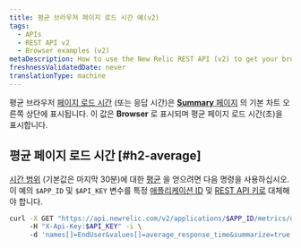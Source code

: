 ```yaml
---
title: 평균 브라우저 페이지 로드 시간 예(v2)
tags:
  - APIs
  - REST API v2
  - Browser examples (v2)
metaDescription: How to use the New Relic REST API (v2) to get your browser average page load time.
freshnessValidatedDate: never
translationType: machine
---
```


평균 브라우저 [페이지 로드 시간](/docs/browser/new-relic-browser/page-load-timing-resources/page-load-timing-process) (또는 응답 시간)은 [<DNT>**Summary**</DNT> 페이지](/docs/browser/new-relic-browser/getting-started/browser-overview-website-performance-glance#viewing) 의 기본 차트 오른쪽 상단에 표시됩니다. 이 값은 <DNT>**Browser**</DNT> 로 표시되며 평균 페이지 로드 시간(초)을 표시합니다.

## 평균 페이지 로드 시간 [#h2-average]

[시간 범위](/docs/apm/apis/requirements/specifying-time-range-api-v2) (기본값은 마지막 30분)에 대한 [평균](/docs/apm/apis/requirements/calculating-average-metric-values-summarize) 을 얻으려면 다음 명령을 사용하십시오. 이 예의 `$APP_ID` 및 `$API_KEY` 변수를 특정 [애플리케이션 ID](/docs/apm/apis/requirements/identification-code) 및 [REST API 키로](/docs/apis/rest-api-v2/requirements/rest-api-key#viewing) 대체해야 합니다.

```sh
curl -X GET "https://api.newrelic.com/v2/applications/$APP_ID/metrics/data.json" \ 
     -H "X-Api-Key:$API_KEY" -i \ 
     -d 'names[]=EndUser&values[]=average_response_time&summarize=true'
```